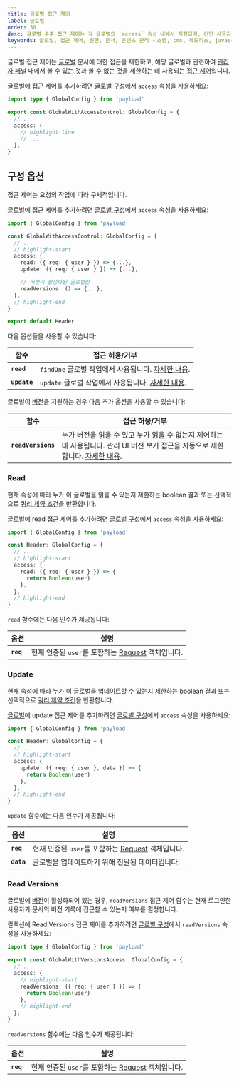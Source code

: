 ```yaml
---
title: 글로벌 접근 제어
label: 글로벌
order: 30
desc: 글로벌 수준 접근 제어는 각 글로벌의 `access` 속성 내에서 지정되며, 어떤 사용자가 글로벌을 읽거나 업데이트할 수 있는지 정의할 수 있습니다.
keywords: 글로벌, 접근 제어, 권한, 문서, 콘텐츠 관리 시스템, cms, 헤드리스, javascript, node, react, nextjs
---
```


글로벌 접근 제어는 [글로벌](../configuration/globals) 문서에 대한 접근을 제한하고, 해당 글로벌과 관련하여 [관리자 패널](../admin/overview) 내에서 볼 수 있는 것과 볼 수 없는 것을 제한하는 데 사용되는 [접근 제어](../access-control/overview)입니다.

글로벌에 접근 제어를 추가하려면 [글로벌 구성](../configuration/globals)에서 `access` 속성을 사용하세요:

```ts
import type { GlobalConfig } from 'payload'

export const GlobalWithAccessControl: GlobalConfig = {
  // ...
  access: {
    // highlight-line
    // ...
  },
}
```

## 구성 옵션

접근 제어는 요청의 작업에 따라 구체적입니다.

[글로벌](../configuration/globals)에 접근 제어를 추가하려면 [글로벌 구성](../configuration/globals)에서 `access` 속성을 사용하세요:

```ts
import { GlobalConfig } from 'payload'

const GlobalWithAccessControl: GlobalConfig = {
  // ...
  // highlight-start
  access: {
    read: ({ req: { user } }) => {...},
    update: ({ req: { user } }) => {...},

    // 버전이 활성화된 글로벌만
    readVersions: () => {...},
  },
  // highlight-end
}

export default Header
```

다음 옵션들을 사용할 수 있습니다:

| 함수         | 접근 허용/거부                                          |
| ------------ | ------------------------------------------------------- |
| **`read`**   | `findOne` 글로벌 작업에서 사용됩니다. [자세한 내용](#read).  |
| **`update`** | `update` 글로벌 작업에서 사용됩니다. [자세한 내용](#update). |

글로벌이 [버전](../versions/overview)을 지원하는 경우 다음 추가 옵션을 사용할 수 있습니다:

| 함수               | 접근 허용/거부                                                                                                                                   |
| ------------------ | -------------------------------------------------------------------------------------------------------------------------------------------- |
| **`readVersions`** | 누가 버전을 읽을 수 있고 누가 읽을 수 없는지 제어하는 데 사용됩니다. 관리 UI 버전 보기 접근을 자동으로 제한합니다. [자세한 내용](#read-versions). |

### Read

현재 속성에 따라 누가 이 글로벌을 읽을 수 있는지 제한하는 boolean 결과 또는 선택적으로 [쿼리 제약 조건](../queries/overview)을 반환합니다.

[글로벌](../configuration/globals)에 read 접근 제어를 추가하려면 [글로벌 구성](../configuration/globals)에서 `access` 속성을 사용하세요:

```ts
import { GlobalConfig } from 'payload'

const Header: GlobalConfig = {
  // ...
  // highlight-start
  access: {
    read: ({ req: { user } }) => {
      return Boolean(user)
    },
  },
  // highlight-end
}
```

`read` 함수에는 다음 인수가 제공됩니다:

| 옵션      | 설명                                                                                                               |
| --------- | ------------------------------------------------------------------------------------------------------------------ |
| **`req`** | 현재 인증된 `user`를 포함하는 [Request](https://developer.mozilla.org/en-US/docs/Web/API/Request) 객체입니다.        |

### Update

현재 속성에 따라 누가 이 글로벌을 업데이트할 수 있는지 제한하는 boolean 결과 또는 선택적으로 [쿼리 제약 조건](../queries/overview)을 반환합니다.

[글로벌](../configuration/globals)에 update 접근 제어를 추가하려면 [글로벌 구성](../configuration/globals)에서 `access` 속성을 사용하세요:

```ts
import { GlobalConfig } from 'payload'

const Header: GlobalConfig = {
  // ...
  // highlight-start
  access: {
    update: ({ req: { user }, data }) => {
      return Boolean(user)
    },
  },
  // highlight-end
}
```

`update` 함수에는 다음 인수가 제공됩니다:

| 옵션       | 설명                                                                                                               |
| ---------- | ------------------------------------------------------------------------------------------------------------------ |
| **`req`**  | 현재 인증된 `user`를 포함하는 [Request](https://developer.mozilla.org/en-US/docs/Web/API/Request) 객체입니다.        |
| **`data`** | 글로벌을 업데이트하기 위해 전달된 데이터입니다.                                                                      |

### Read Versions

글로벌에 [버전](../versions/overview)이 활성화되어 있는 경우, `readVersions` 접근 제어 함수는 현재 로그인한 사용자가 문서의 버전 기록에 접근할 수 있는지 여부를 결정합니다.

컬렉션에 Read Versions 접근 제어를 추가하려면 [글로벌 구성](../configuration/globals)에서 `readVersions` 속성을 사용하세요:

```ts
import type { GlobalConfig } from 'payload'

export const GlobalWithVersionsAccess: GlobalConfig = {
  // ...
  access: {
    // highlight-start
    readVersions: ({ req: { user } }) => {
      return Boolean(user)
    },
    // highlight-end
  },
}
```

`readVersions` 함수에는 다음 인수가 제공됩니다:

| 옵션      | 설명                                                                                                               |
| --------- | ------------------------------------------------------------------------------------------------------------------ |
| **`req`** | 현재 인증된 `user`를 포함하는 [Request](https://developer.mozilla.org/en-US/docs/Web/API/Request) 객체입니다.        |